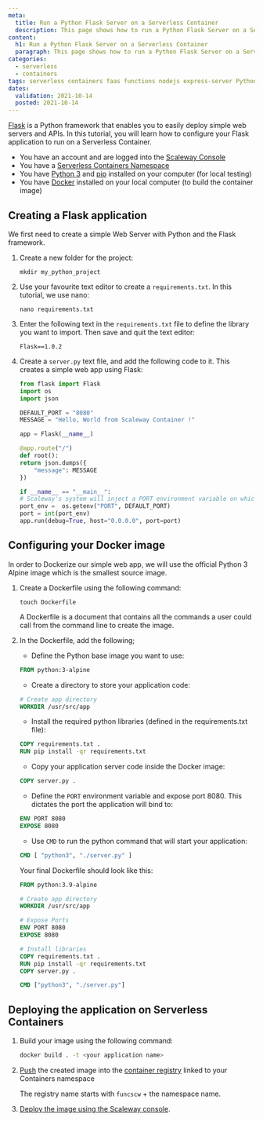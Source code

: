 ```yaml
---
meta:
  title: Run a Python Flask Server on a Serverless Container 
  description: This page shows how to run a Python Flask Server on a Serverless Container 
content:
  h1: Run a Python Flask Server on a Serverless Container 
  paragraph: This page shows how to run a Python Flask Server on a Serverless Container 
categories:
  - serverless
  - containers
tags: serverless containers faas functions nodejs express-server Python Flask
dates:
  validation: 2021-10-14
  posted: 2021-10-14
---
```


[Flask](https://flask.palletsprojects.com/) is a Python framework that enables you to easily deploy simple web servers and APIs. In this tutorial, you will learn how to configure your Flask application to run on a Serverless Container.

<Message type="requirement">

  - You have an account and are logged into the [Scaleway Console](https://console.scaleway.com)
  - You have a [Serverless Containers Namespace](/compute/containers/how-to/create-a-containers-namespace/)
  - You have [Python 3](https://www.python.org/download/releases/3.0/) and [pip](https://pypi.org/project/pip/docker) installed on your computer (for local testing)
  - You have [Docker](https://www.docker.com/) installed on your local computer (to build the container image)

</Message>

## Creating a Flask application

We first need to create a simple Web Server with Python and the Flask framework.

1. Create a new folder for the project:

    ```
    mkdir my_python_project
    ```

2. Use your favourite text editor to create a `requirements.txt`. In this tutorial, we use nano:

    ```
    nano requirements.txt
    ```

3. Enter the following text in the `requirements.txt` file to define the library you want to import. Then save and quit the text editor:

    ```
    Flask==1.0.2
    ```

4. Create a `server.py` text file, and add the following code to it. This creates a simple web app using Flask:

    ```python
    from flask import Flask
    import os
    import json

    DEFAULT_PORT = "8080"
    MESSAGE = "Hello, World from Scaleway Container !"

    app = Flask(__name__)

    @app.route("/")
    def root():
    return json.dumps({
        "message": MESSAGE
    })

    if __name__ == "__main__":
    # Scaleway's system will inject a PORT environment variable on which your application should start the server.
    port_env =  os.getenv("PORT", DEFAULT_PORT)
    port = int(port_env)
    app.run(debug=True, host="0.0.0.0", port=port)
    ```

## Configuring your Docker image

In order to Dockerize our simple web app, we will use the official Python 3 Alpine image which is the smallest source image.

1. Create a Dockerfile using the following command:

    ```
    touch Dockerfile
    ```

    <Message type="tip">
    
    A Dockerfile is a document that contains all the commands a user could call from the command line to create the image.
    
    </Message>

2. In the Dockerfile, add the following;

    - Define the Python base image you want to use:
    ```dockerfile
    FROM python:3-alpine
    ```

    - Create a directory to store your application code:
    ```dockerfile
    # Create app directory
    WORKDIR /usr/src/app
    ```

    - Install the required python libraries (defined in the requirements.txt file):
    ```dockerfile
    COPY requirements.txt .
    RUN pip install -qr requirements.txt
    ```

    - Copy your application server code inside the Docker image:
    ```dockerfile
    COPY server.py .
    ```

    - Define the `PORT` environment variable and expose port 8080. This dictates the port the application will bind to:
    ```dockerfile
    ENV PORT 8080
    EXPOSE 8080
    ```

    - Use `CMD` to run the python command that will start your application:
    ```dockerfile
    CMD [ "python3", "./server.py" ]
    ```

    Your final Dockerfile should look like this:
    ```dockerfile
    FROM python:3.9-alpine

    # Create app directory
    WORKDIR /usr/src/app

    # Expose Ports
    ENV PORT 8080
    EXPOSE 8080

    # Install libraries
    COPY requirements.txt .
    RUN pip install -qr requirements.txt
    COPY server.py .

    CMD ["python3", "./server.py"]
    ```

## Deploying the application on Serverless Containers

1. Build your image using the following command: 

    ```sh
    docker build . -t <your application name>
    ```

2. [Push](/compute/container-registry/how-to/push-images/) the created image into the [container registry](https://www.scaleway.com/en/docs/compute/container-registry/quickstart/) linked to your Containers namespace

    <Message type="tip">

    The registry name starts with `funcscw` + the namespace name.

    </Message>

3. [Deploy the image using the Scaleway console](/compute/containers/how-to/deploy-a-container/).
